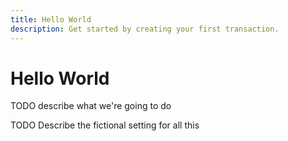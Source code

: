 ```yaml
---
title: Hello World
description: Get started by creating your first transaction.
---
```


# Hello World

TODO describe what we're going to do

TODO Describe the fictional setting for all this